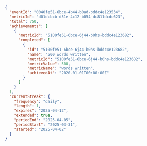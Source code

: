 ```json Response
{
  "eventId": "0040fe51-6bce-4b44-b0ad-bddc4e123534",
  "metricId": "d01dcbcb-d51e-4c12-b054-dc811dcdc623",
  "total": 750,
  "achievements": [
    {
      "metricId": "5100fe51-6bce-6j44-b0hs-bddc4e123682",
      "completed": [
        {
          "id": "5100fe51-6bce-6j44-b0hs-bddc4e123682",
          "name": "500 words written",
          "metricId": "5100fe51-6bce-6j44-b0hs-bddc4e123682",
          "metricValue": 500,
          "metricName": "words written",
          "achievedAt": "2020-01-01T00:00:00Z"
        }
      ]
    }
  ],
  "currentStreak": {
    "frequency": "daily",
    "length": 1,
    "expires": "2025-04-12",
    "extended": true,
    "periodEnd": "2025-04-05",
    "periodStart": "2025-03-31",
    "started": "2025-04-02"
  }
}
```
